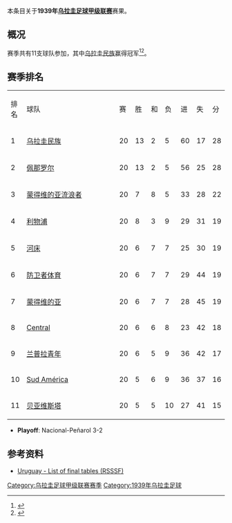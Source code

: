 本条目关于'''1939年[[乌拉圭足球甲级联赛|乌拉圭足球甲级联赛]]'''赛果。

==概况==
赛季共有11支球队参加，其中[[民族足球俱乐部|乌拉圭民族]]赢得冠军<ref>{{Cite web |url=http://www.campeoesdofutebol.com.br/uruguai.html |title=Campeoesdofutebol.com.br |accessdate=2017-08-25 |archive-date=2017-08-25 |archive-url=https://web.archive.org/web/20170825064212/http://www.campeoesdofutebol.com.br/uruguai.html |dead-url=no }}</ref><ref>{{Cite web |url=http://www.sobrefutbol.com/torneos/torneo_uruguayo.htm |title=Sobrefutbol.com |accessdate=2017-08-25 |archive-date=2017-08-25 |archive-url=https://web.archive.org/web/20170825063006/http://www.sobrefutbol.com/torneos/torneo_uruguayo.htm |dead-url=no }}</ref>。

==赛季排名==
{| class="wikitable" style="text-align:center;"
|排名||style="width:15em"|球队||赛||胜||和||负||进||失||分
|-
|1||align="left"|[[民族足球俱乐部|乌拉圭民族]]||20||13||2||5||60||17||28
|-
|2||align="left"|[[佩那罗尔足球俱乐部|佩那罗尔]]||20||13||2||5||56||25||28
|-
|3||align="left"|[[蒙得维的亚流浪者足球俱乐部|蒙得维的亚流浪者]]||20||7||8||5||33||28||22
|-
|4||align="left"|[[利物浦足球俱乐部_(乌拉圭)|利物浦]]||20||8||3||9||29||31||19
|-
|5||align="left"|[[河床竞技俱乐部_(乌拉圭)|河床]]||20||6||7||7||25||30||19
|-
|6||align="left"|[[防卫者体育|防卫者体育]]||20||6||7||7||29||44||19
|-
|7||align="left"|[[蒙得维的亚竞赛俱乐部|蒙得维的亚]]||20||6||7||7||28||45||19
|-
|8||align="left"|[[Central_Español|Central]]||20||6||6||8||23||42||18
|-
|9||align="left"|[[兰普拉青年|兰普拉青年]]||20||6||5||9||36||42||17
|-
|10||align="left"|[[Sud_América|Sud América]]||20||5||6||9||36||37||16
|-
|11||align="left"|[[贝亚维斯塔足球俱乐部|贝亚维斯塔]]||20||5||5||10||27||41||15
|}

*'''Playoff''': Nacional-Peñarol 3-2

==参考资料==
{{reflist}}

*[http://www.rsssf.com/tablesu/uruhist.html Uruguay - List of final tables (RSSSF)]{{Wayback|url=http://www.rsssf.com/tablesu/uruhist.html |date=20100102114932 }}

{{Primera División Uruguaya seasons}}


[[Category:乌拉圭足球甲级联赛赛季|Category:乌拉圭足球甲级联赛赛季]]

[[Category:1939年乌拉圭足球|Category:1939年乌拉圭足球]]